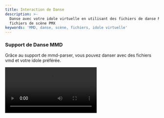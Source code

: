 ```yaml
---
title: Interaction de Danse
description: >-
  Danse avec votre idole virtuelle en utilisant des fichiers de danse MMD et des
  fichiers de scène PMX
keywords: 'MMD, danse, scène, fichiers, idole virtuelle'
---
```


### Support de Danse MMD

Grâce au support de mmd-parser, vous pouvez danser avec des fichiers vmd et votre idole préférée.

<Frame>
  <video 
    src="https://img.rdmclin2.com/rdmclin2/2024/11/5f197a7db0fe812216f601ad47cbc42d.mp4"
    controls
    className="w-full aspect-video"
  />
</Frame>

### Chargement de Scène PMX

Le support des fichiers de scène PMX vous permet de danser sur scène avec votre idole virtuelle.

<Frame>
  <img src="https://oss.vidol.chat/assets/d496aba091351b55907faadd63d31033.webp" />
</Frame>

